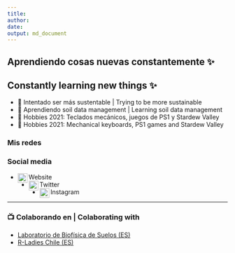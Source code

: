 ```yaml
---
title: 
author: 
date: 
output: md_document
---
```


## Aprendiendo cosas nuevas constantemente ✨

## Constantly learning new things ✨ 
- 🌱 Intentado ser más sustentable | Trying to be more sustainable
- 🌱 Aprendiendo soil data management | Learning soil data management 
- 🌱 Hobbies 2021: Teclados mecánicos, juegos de PS1 y Stardew Valley
- 🌱 Hobbies 2021: Mechanical keyboards, PS1 games and Stardew Valley

### Mis redes
### Social media

- Website [<img align="left" alt="saryace" width="22px" src="https://raw.githubusercontent.com/iconic/open-iconic/master/svg/globe.svg" />](https://saryace.github.io) 
- Twitter [<img align="left" alt="saryace | Twitter" width="22px" src="https://cdn.jsdelivr.net/npm/simple-icons@v3/icons/twitter.svg" />](https://twitter.com/saryace) 
- Instagram [<img align="left" alt="saryace | Instagram" width="22px" src="https://cdn.jsdelivr.net/npm/simple-icons@v3/icons/instagram.svg" />](https://instagram.com/saryace) 

---

### 📺 Colaborando en | Colaborating with

- [Laboratorio de Biofísica de Suelos (ES)](https://www.youtube.com/channel/UCtpWXCy2NDEWpdeGLoyHmBg)
- [R-Ladies Chile (ES)](https://vimeo.com/rladieschile)
